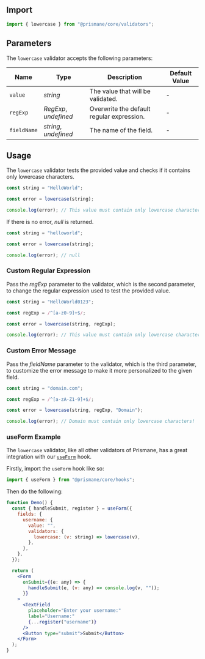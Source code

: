 ## Import

```js
import { lowercase } from "@prismane/core/validators";
```

## Parameters

The `lowercase` validator accepts the following parameters:

| Name        | Type                  | Description                               | Default Value |
| ----------- | --------------------- | ----------------------------------------- | ------------- |
| `value`     | _string_              | The value that will be validated.         | -             |
| `regExp`    | _RegExp_, _undefined_ | Overwrite the default regular expression. | -             |
| `fieldName` | _string_, _undefined_ | The name of the field.                    | -             |

## Usage

The `lowercase` validator tests the provided value and checks if it contains only lowercase characters.

```ts
const string = "HelloWorld";

const error = lowercase(string);

console.log(error); // This value must contain only lowercase characters!
```

If there is no error, _null_ is returned.

```ts
const string = "helloworld";

const error = lowercase(string);

console.log(error); // null
```

### Custom Regular Expression

Pass the _regExp_ parameter to the validator, which is the second parameter, to change the regular expression used to test the provided value.

```ts
const string = "HelloWorld0123";

const regExp = /^[a-z0-9]+$/;

const error = lowercase(string, regExp);

console.log(error); // This value must contain only lowercase characters!
```

### Custom Error Message

Pass the _fieldName_ parameter to the validator, which is the third parameter, to customize the error message to make it more personalized to the given field.

```ts
const string = "domain.com";

const regExp = /^[a-zA-Z1-9]+$/;

const error = lowercase(string, regExp, "Domain");

console.log(error); // Domain must contain only lowercase characters!
```

### useForm Example

The `lowercase` validator, like all other validators of Prismane, has a great integration with our [`useForm`](/docs/hooks/use-form) hook.

Firstly, import the `useForm` hook like so:

```js
import { useForm } from "@prismane/core/hooks";
```

Then do the following:

```jsx preview
function Demo() {
  const { handleSubmit, register } = useForm({
    fields: {
      username: {
        value: "",
        validators: {
          lowercase: (v: string) => lowercase(v),
        },
      },
    },
  });

  return (
    <Form
      onSubmit={(e: any) => {
        handleSubmit(e, (v: any) => console.log(v, ""));
      }}
    >
      <TextField
        placeholder="Enter your username:"
        label="Username:"
        {...register("username")}
      />
      <Button type="submit">Submit</Button>
    </Form>
  );
}
```
